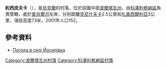 {{coord|49|14|37|N|33|37|32|E|scale:100000_region:UA|display=title}}

'''約西皮夫卡'''（{{lang-uk|Йосипівка}}），是[[烏克蘭|烏克蘭]]的村落，位於該國中部[[波爾塔瓦州|波爾塔瓦州]]，由[[科澤利希納區|科澤利希納區]]負責管轄，處於[[普肖爾河|普肖爾河]]左岸，分別距離[[克尼什夫卡_(科澤利希納區)|克尼什夫卡]]2.5公里和[[扎普西爾利亞_(克列緬丘格區)|扎普西爾利亞]]3公里，海拔高度73米，2001年人口152。

==參考資料==
* [http://weather.in.ua/ua/poltavskaja/9667 Погода в селі Йосипівка] {{Wayback|url=http://weather.in.ua/ua/poltavskaja/9667 |date=20111220084631 }}

{{DEFAULTSORT:Йосипівка}}
[[Category:波爾塔瓦州村落|Category:波爾塔瓦州村落]]
[[Category:科澤利希納區村落|Category:科澤利希納區村落]]


{{Poltava-geo-stub}}